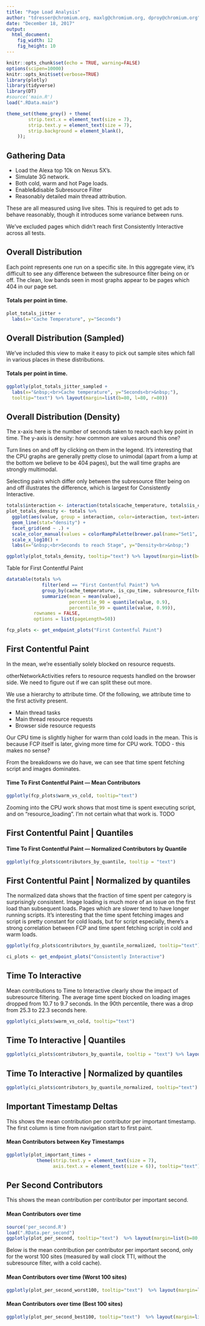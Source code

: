 ```yaml
---
title: "Page Load Analysis"
author: "tdresser@chromium.org, maxlg@chromium.org, dproy@chromium.org"
date: "December 18, 2017"
output: 
  html_document:
    fig_width: 12
    fig_height: 10
---
```


```r
knitr::opts_chunk$set(echo = TRUE, warning=FALSE)
options(scipen=10000)
knitr::opts_knit$set(verbose=TRUE)
library(plotly)
library(tidyverse)
library(DT)
#source('main.R')
load(".RData.main")

theme_set(theme_grey() + theme(
        strip.text.x = element_text(size = 7),
        strip.text.y = element_text(size = 7),
        strip.background = element_blank(),
    ));

```

## Gathering Data
* Load the Alexa top 10k on Nexus 5X's.
* Simulate 3G network.
* Both cold, warm and hot Page loads.
* Enable&disable Subresource Filter
* Reasonably detailed main thread attribution.

These are all measured using live sites. This is required to get ads to behave reasonably, though it introduces some variance between runs.

We've excluded pages which didn't reach first Consistently Interactive across all tests.

## Overall Distribution

Each point represents one run on a specific site. In this aggregate view, it's difficult to see any difference between the subresource filter being on or off. The clean, low bands seen in most graphs appear to be pages which 404 in our page set.

#### Totals per point in time.

```r

plot_totals_jitter +
  labs(x="Cache Temperature", y="Seconds")
```

## Overall Distribution (Sampled)
We've included this view to make it easy to pick out sample sites which fall in various places in these distributions.

#### Totals per point in time.

```r
ggplotly(plot_totals_jitter_sampled +
  labs(x="&nbsp;<br>Cache temperature", y="Seconds<br>&nbsp;"),
  tooltip="text") %>% layout(margin=list(b=80, l=80, r=80))
```

## Overall Distribution (Density)

The x-axis here is the number of seconds taken to reach each key point in time. The y-axis is density: how common are values around this one?

Turn lines on and off by clicking on them in the legend. It's interesting that the CPU graphs are generally pretty close to unimodal (apart from a lump at the bottom we believe to be 404 pages), but the wall time graphs are strongly multimodal.

Selecting pairs which differ only between the subresource filter being on and off illustrates the difference, which is largest for Consistently Interactive.

```r
totals$interaction <- interaction(totals$cache_temperature, totals$is_cpu_time, totals$subresource_filter)
plot_totals_density <- totals %>%
  ggplot(aes(value, group = interaction, color=interaction, text=interaction)) +
  geom_line(stat="density") +
  facet_grid(end ~ .) +
  scale_color_manual(values = colorRampPalette(brewer.pal(name="Set1", n = 8))(14)) +
  scale_x_log10() +
  labs(x="&nbsp;<br>Seconds to reach Stage", y="Density<br>&nbsp;")

ggplotly(plot_totals_density, tooltip="text") %>% layout(margin=list(b=80, l=80, r=80))
```

Table for First Contentful Paint

```r
datatable(totals %>% 
             filter(end == "First Contentful Paint") %>% 
             group_by(cache_temperature, is_cpu_time, subresource_filter) %>% 
             summarize(mean = mean(value), 
                       percentile_90 = quantile(value, 0.9),
                       percentile_99 = quantile(value, 0.99)),
          rownames = FALSE,
          options = list(pageLength=50))
```

```r
fcp_plots <- get_endpoint_plots("First Contentful Paint")
```

## First Contentful Paint

In the mean, we're essentially solely blocked on resource requests.

otherNetworkActivities refers to resource requests handled on the browser side. We need to figure out if we can split these out more.

We use a hierarchy to attribute time. Of the following, we attribute time to the first activity present.

* Main thread tasks
* Main thread resource requests
* Browser side resource requests

Our CPU time is slightly higher for warm than cold loads in the mean. This is because FCP itself is later, giving more time for CPU work. TODO - this makes no sense?

From the breakdowns we do have, we can see that time spent fetching script and images dominates.

#### Time To First Contentful Paint — Mean Contributors

```r
ggplotly(fcp_plots$warm_vs_cold, tooltip="text")
```

Zooming into the CPU work shows that most time is spent executing script, and on "resource_loading". I'm not certain what that work is. TODO

## First Contentful Paint | Quantiles

#### Time To First Contentful Paint — Normalized Contributors by Quantile

```r
ggplotly(fcp_plots$contributors_by_quantile, tooltip = "text")
```

## First Contentful Paint | Normalized by quantiles

The normalized data shows that the fraction of time spent per category is surprisingly consistent. Image loading is much more of an issue on the first load than subsequent loads. Pages which are slower tend to have longer running scripts. It's interesting that the time spent fetching images and script is pretty constant for cold loads, but for script especially, there's a strong correlation between FCP and time spent fetching script in cold and warm loads. 

```r
ggplotly(fcp_plots$contributors_by_quantile_normalized, tooltip="text")
```

```r
ci_plots <- get_endpoint_plots("Consistently Interactive")
```

## Time To Interactive

Mean contributions to Time to Interactive clearly show the impact of subresource filtering. The average time spent blocked on loading images dropped from 10.7 to 9.7 seconds. In the 90th percentile, there was a drop from 25.3 to 22.3 seconds here.

```r
ggplotly(ci_plots$warm_vs_cold, tooltip="text")
```

## Time To Interactive | Quantiles
```r
ggplotly(ci_plots$contributors_by_quantile, tooltip = "text") %>% layout(margin=list(b=80, l=80, r=80))
```

## Time To Interactive | Normalized by quantiles
```r
ggplotly(ci_plots$contributors_by_quantile_normalized, tooltip="text") %>% layout(margin=list(b=80, l=80, r=80))
```

## Important Timestamp Deltas

This shows the mean contribution per contributor per important timestamp. The first column is time from navigation start to first paint.

#### Mean Contributors between Key Timestamps

```r
ggplotly(plot_important_times + 
           theme(strip.text.y = element_text(size = 7),
                 axis.text.x = element_text(size = 6)), tooltip="text") 
```

## Per Second Contributors

This shows the mean contribution per contributor per important second.

#### Mean Contributors over time

```r
source('per_second.R')
load(".RData.per_second")
ggplotly(plot_per_second, tooltip="text")  %>% layout(margin=list(b=80, l=80, r=80))
```

Below is the mean contribution per contributor per important second, only for the worst 100 sites (measured by wall clock TTI, without the subresource filter, with a cold cache).

#### Mean Contributors over time (Worst 100 sites)

```r
ggplotly(plot_per_second_worst100, tooltip="text")  %>% layout(margin=list(b=80, l=80, r=80))
```

#### Mean Contributors over time (Best 100 sites)

```r
ggplotly(plot_per_second_best100, tooltip="text")  %>% layout(margin=list(b=80, l=80, r=80))
```



